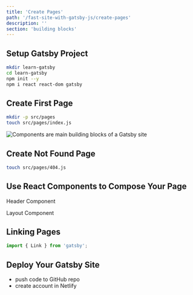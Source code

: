 ```yaml
---
title: 'Create Pages'
path: '/fast-site-with-gatsby-js/create-pages'
description: ''
section: 'building blocks'
---
```


## Setup Gatsby Project

```bash
mkdir learn-gatsby
cd learn-gatsby
npm init --y
npm i react react-dom gatsby
```

## Create First Page

```bash
mkdir -p src/pages
touch src/pages/index.js
```

![Components are main building blocks of a Gatsby site](gatsbyjs-overview-highlight-component.png)

## Create Not Found Page

```bash
touch src/pages/404.js
```

## Use React Components to Compose Your Page

Header Component

Layout Component

## Linking Pages

```javascript
import { Link } from 'gatsby';
```

## Deploy Your Gatsby Site

- push code to GitHub repo
- create account in Netlify
